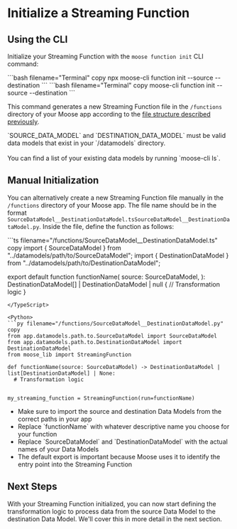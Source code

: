
# Initialize a Streaming Function

<LanguageSwitcher />

## Using the CLI

Initialize your Streaming Function with the `moose function init` CLI command:

<TypeScript>
```bash filename="Terminal" copy
npx moose-cli function init --source <SOURCE_DATA_MODEL> --destination <DESTINATION_DATA_MODEL>
```
</TypeScript>

<Python>
```bash filename="Terminal" copy
moose-cli function init --source <SOURCE_DATA_MODEL> --destination <DESTINATION_DATA_MODEL>
```
</Python>

This command generates a new Streaming Function file in the `/functions` directory of your Moose app according to the [file structure described previously](../process-data).

<TypeScript>
<FileTree>
<FileTree.Folder name="functions">
<FileTree.File name="SourceDataModel__DestinationDataModel.ts" />
</FileTree.Folder>
</FileTree>
</TypeScript>

<Python>
<FileTree>
  <FileTree.Folder name="app" open>
    <FileTree.Folder name="functions" open>
      <FileTree.File name="SourceDataModel__DestinationDataModel.py" />
    </FileTree.Folder>
  </FileTree.Folder>
</FileTree>
</Python>

<Callout type="warning" title="Make Sure the Data Models Exist">
  `SOURCE_DATA_MODEL` and `DESTINATION_DATA_MODEL` must be valid data models
  that exist in your `/datamodels` directory. <br />
  <br /> You can find a list of your existing data models by running `moose-cli ls`.
</Callout>

## Manual Initialization

You can alternatively create a new Streaming Function file manually in the `/functions` directory of your Moose app. The file name should be in the format <TypeScript>`SourceDataModel__DestinationDataModel.ts`</TypeScript><Python>`SourceDataModel__DestinationDataModel.py`</Python>.
Inside the file, define the function as follows:

<TypeScript>
```ts filename="/functions/SourceDataModel__DestinationDataModel.ts" copy
import { SourceDataModel } from "../datamodels/path/to/SourceDataModel";
import { DestinationDataModel } from "../datamodels/path/to/DestinationDataModel";

export default function functionName(
  source: SourceDataModel,
): DestinationDataModel[] | DestinationDataModel | null {
  // Transformation logic
}
```
</TypeScript>

<Python>
```py filename="/functions/SourceDataModel__DestinationDataModel.py" copy
from app.datamodels.path.to.SourceDataModel import SourceDataModel
from app.datamodels.path.to.DestinationDataModel import DestinationDataModel
from moose_lib import StreamingFunction

def functionName(source: SourceDataModel) -> DestinationDataModel | list[DestinationDataModel] | None:
  # Transformation logic


my_streaming_function = StreamingFunction(run=functionName)
```
</Python>

<Callout type="info" title="Streaming Function Tips">
  <ul>
    <li>
      Make sure to import the source and destination Data Models from the
      correct paths in your app
    </li>
    <li>
      Replace `functionName` with whatever descriptive name you choose for your
      function
    </li>
    <li>
      Replace `SourceDataModel` and `DestinationDataModel` with the actual names
      of your Data Models
    </li>
    <li>
      The default export is important because Moose uses it to identify the
      entry point into the Streaming Function
    </li>
  </ul>
</Callout>

## Next Steps

With your Streaming Function initialized, you can now start defining the transformation logic to process data from the source Data Model to the destination Data Model. We'll cover this in more detail in the next section.

